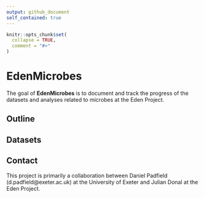 ```yaml
---
output: github_document
self_contained: true
---
```


<!-- README.md is generated from README.Rmd. Please edit that file -->

```r
knitr::opts_chunk$set(
  collapse = TRUE,
  comment = "#>"
)
```

# EdenMicrobes

<!-- badges: start -->
<!-- badges: end -->

The goal of **EdenMicrobes** is to document and track the progress of the datasets and analyses related to microbes at the Eden Project.

## Outline

## Datasets

## Contact

This project is primarily a collaboration between Daniel Padfield (d.padfield@exeter.ac.uk) at the University of Exeter and Julian Donal at the Eden Project.